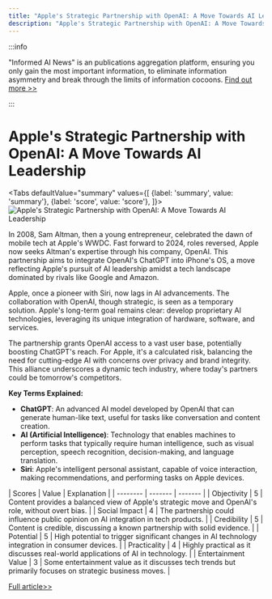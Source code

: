 ```yaml
---
title: "Apple's Strategic Partnership with OpenAI: A Move Towards AI Leadership"
description: "Apple's Strategic Partnership with OpenAI: A Move Towards AI Leadership"
---
```



:::info

"Informed AI News" is an publications aggregation platform, ensuring you only gain the most important information, to eliminate information asymmetry and break through the limits of information cocoons.  [Find out more >>](/docs/guides)

:::

# Apple's Strategic Partnership with OpenAI: A Move Towards AI Leadership


<Tabs
	defaultValue="summary"
	values={[
	{label: 'summary', value: 'summary'},
	{label: 'score', value: 'score'},
]}>
<TabItem value="summary">
<img
  src="https://image.informedainews.com/2024/06/07/Ar-2R7-1717724965-0.jpg"
  alt="Apple's Strategic Partnership with OpenAI: A Move Towards AI Leadership"
/>



In 2008, Sam Altman, then a young entrepreneur, celebrated the dawn of mobile tech at Apple's WWDC. Fast forward to 2024, roles reversed, Apple now seeks Altman's expertise through his company, OpenAI. This partnership aims to integrate OpenAI's ChatGPT into iPhone's OS, a move reflecting Apple's pursuit of AI leadership amidst a tech landscape dominated by rivals like Google and Amazon.

Apple, once a pioneer with Siri, now lags in AI advancements. The collaboration with OpenAI, though strategic, is seen as a temporary solution. Apple's long-term goal remains clear: develop proprietary AI technologies, leveraging its unique integration of hardware, software, and services.

The partnership grants OpenAI access to a vast user base, potentially boosting ChatGPT's reach. For Apple, it's a calculated risk, balancing the need for cutting-edge AI with concerns over privacy and brand integrity. This alliance underscores a dynamic tech industry, where today's partners could be tomorrow's competitors.

**Key Terms Explained:**
- **ChatGPT**: An advanced AI model developed by OpenAI that can generate human-like text, useful for tasks like conversation and content creation.
- **AI (Artificial Intelligence)**: Technology that enables machines to perform tasks that typically require human intelligence, such as visual perception, speech recognition, decision-making, and language translation.
- **Siri**: Apple's intelligent personal assistant, capable of voice interaction, making recommendations, and performing tasks on Apple devices.
</TabItem>
<TabItem value="score">
	| Scores     | Value   | Explanation |
	| -------- | ------- | ------- |
	| Objectivity  | 5    | Content provides a balanced view of Apple's strategic move and OpenAI's role, without overt bias.    |
	| Social Impact | 4     | The partnership could influence public opinion on AI integration in tech products.    |
	| Credibility    | 5    | Content is credible, discussing a known partnership with solid evidence.    |
	| Potential    | 5    | High potential to trigger significant changes in AI technology integration in consumer devices.    |
	| Practicality    | 4    | Highly practical as it discusses real-world applications of AI in technology.    |
	| Entertainment Value    | 3    | Some entertainment value as it discusses tech trends but primarily focuses on strategic business moves.    |
</TabItem>
</Tabs>

[Full article>>](https://www.cnbeta.com.tw/articles/tech/1433719.htm)

